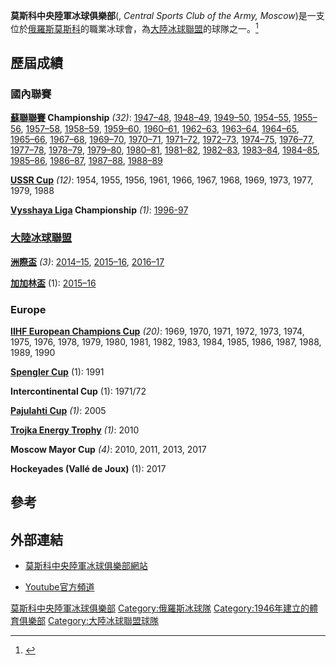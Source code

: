 {{Infobox KHL team
| clubname   = 莫斯科中央陸軍<br>{{lang|ru|ЦСКА Москва}}
| image      =[[File:CSKA_Moscow_logo.svg|220px]]
| fullname   = '''莫斯科中央陸軍冰球俱樂部''' 1960–''至今''
*'''CSK MO''' 1955–1959
*'''CDSA''' 1952–1954
*'''CDKA''' 1946–1951
| nickname   = {{Nowrap|''Red Army''}}, {{Nowrap|''Central Red Army''}} 
| founded    = {{Start date and years ago|df=yes|1946|12|22}}
| dissolved  = 
| based_in   = 莫斯科
| arena      = [[中央陸軍冰球場|中央陸軍冰球場]]
| capacity   = 5,600
| league     = '''[[大陸冰球聯盟|大陸冰球聯盟]]''' 2008–''現在''
*'''[[俄羅斯超級冰球聯賽|俄羅斯超級冰球聯賽]]'''<br>1997–2008
*'''[[俄羅斯大聯盟|俄羅斯大聯盟]]'''<br>1996–1997
*'''[[國際冰球聯盟_(1992–1996)|國際冰球聯盟]]'''<br>1992–1996
*'''[[蘇聯冰球聯賽|蘇聯冰球聯賽]] 甲組'''<br>1946–1992
| division   = [[博布羅夫組|博布羅夫]]
| conference = 西部聯盟
| uniform = 
| team_color = {{color box|#E01837}} {{color box|white}} {{color box|#0056A2}}
| owner      = {{flagicon|RUS}} [[俄罗斯石油|Rosneft]]
| gm         = {{flagicon|RUS}} [[Sergei_Fedorov|Sergei Fedorov]]
| head_coach = {{flagicon|RUS}} [[Dmitri_Kvartalnov|Dmitri Kvartalnov]]
| captain    = {{flagicon|RUS}} [[Denis_Denisov|Denis Denisov]]
| affiliates = Zvezda Chekhov ([[Supreme_Hockey_League|VHL]])<br>Krasnaya Armiya ([[Junior_Hockey_League_(Russia)|MHL]])
| website    = [http://www.cska-hockey.ru www.cska-hockey.ru]
}}
{{莫斯科中央陸軍各隊}}

'''莫斯科中央陸軍冰球俱樂部'''({{lang-ru|ЦСКА Москва. Центральный Спортивный Клуб Армии}}, ''Central Sports Club of the Army, Moscow'')是一支位於[[俄羅斯|俄羅斯]][[莫斯科|莫斯科]]的職業冰球會，為[[大陸冰球聯盟|大陸冰球聯盟]]的球隊之一。<ref name="ESPN">{{cite web|url=http://sports.espn.go.com/oly/winter02/hockey/story?id=1326249|work=ESPN.com|title=Russians regroup on other side of the red line|date=14 February 2002|accessdate=2009-08-31|first=Jeff|last=Merron|archive-date=2014-11-29|archive-url=https://web.archive.org/web/20141129095413/http://sports.espn.go.com/oly/winter02/hockey/story?id=1326249|dead-url=no}}</ref>

== 歷屆成績 ==
===國內聯賽===
{{gold1}} '''[[Soviet_Championship_League|蘇聯聯賽]] Championship''' ''(32)'': [[1947–48_Soviet_League_season|1947–48]], [[1948–49_Soviet_League_season|1948–49]], [[1949–50_Soviet_League_season|1949–50]], [[1954–55_Soviet_League_season|1954–55]], [[1955–56_Soviet_League_season|1955–56]], [[1957–58_Soviet_League_season|1957–58]], [[1958–59_Soviet_League_season|1958–59]], [[1959–60_Soviet_League_season|1959–60]], [[1960–61_Soviet_League_season|1960–61]], [[1962–63_Soviet_League_season|1962–63]], [[1963–64_Soviet_League_season|1963–64]], [[1964–65_Soviet_League_season|1964–65]], [[1965–66_Soviet_League_season|1965–66]], [[1967–68_Soviet_League_season|1967–68]], [[1969–70_Soviet_League_season|1969–70]], [[1970–71_Soviet_League_season|1970–71]], [[1971–72_Soviet_League_season|1971–72]], [[1972–73_Soviet_League_season|1972–73]], [[1974–75_Soviet_League_season|1974–75]], [[1976–77_Soviet_League_season|1976–77]], [[1977–78_Soviet_League_season|1977–78]], [[1978–79_Soviet_League_season|1978–79]], [[1979–80_Soviet_League_season|1979–80]], [[1980–81_Soviet_League_season|1980–81]], [[1981–82_Soviet_League_season|1981–82]], [[1982–83_Soviet_League_season|1982–83]], [[1983–84_Soviet_League_season|1983–84]], [[1984–85_Soviet_League_season|1984–85]], [[1985–86_Soviet_League_season|1985–86]], [[1986–87_Soviet_League_season|1986–87]], [[1987–88_Soviet_League_season|1987–88]], [[1988–89_Soviet_League_season|1988–89]]

{{gold1}} '''[[Soviet_Cup_(ice_hockey)|USSR Cup]]''' ''(12)'': 1954, 1955, 1956, 1961, 1966, 1967, 1968, 1969, 1973, 1977, 1979, 1988

{{gold1}} '''[[Vysshaya_Liga_(ice_hockey)|Vysshaya Liga]] Championship''' ''(1)'': [[1996–97_Vysshaya_Liga_season|1996-97]]


===[[大陸冰球聯盟|大陸冰球聯盟]]===
{{gold1}} '''[[Continental_Cup_(KHL)|洲際盃]]''' ''(3)'': [[2014–15_KHL_season|2014–15]], [[2015–16_KHL_season|2015–16]], [[2016–17_KHL_season|2016–17]]

{{silver2}} '''[[加加林盃|加加林盃]]''' (1): [[2015–16_KHL_season|2015–16]]

===Europe===
{{gold1}} '''[[IIHF_European_Champions_Cup|IIHF European Champions Cup]]''' ''(20)'': 1969, 1970, 1971, 1972, 1973, 1974, 1975, 1976, 1978, 1979, 1980, 1981, 1982, 1983, 1984, 1985, 1986, 1987, 1988, 1989, 1990

{{gold1}} '''[[Spengler_Cup|Spengler Cup]]''' (1): 1991

{{gold1}} '''Intercontinental Cup''' (1): 1971/72

{{gold1}} '''[[Pajulahti_Cup|Pajulahti Cup]]''' ''(1)'': 2005

{{gold1}} '''[[Trojka_Energy_Trophy|Trojka Energy Trophy]]''' ''(1)'': 2010

{{gold1}} '''Moscow Mayor Cup'''  ''(4)'': 2010, 2011, 2013, 2017

{{gold1}} '''Hockeyades (Vallé de Joux)''' (1): 2017

==參考==
{{Reflist}}

==外部連結==
*{{ru icon}} [http://www.cska-hockey.ru/ 莫斯科中央陸軍冰球俱樂部網站] {{Wayback|url=http://www.cska-hockey.ru/ |date=20110223131605 }}
* [http://www.youtube.com/user/CSKAHockey Youtube官方頻道] {{Wayback|url=http://www.youtube.com/user/CSKAHockey |date=20210415103608 }}


{{大陸冰球聯盟}}


{{DEFAULTSORT:CSKA Moscow}}
[[Category:莫斯科中央陸軍冰球俱樂部|]]
[[Category:俄羅斯冰球隊|Category:俄羅斯冰球隊]]
[[Category:1946年建立的體育俱樂部|Category:1946年建立的體育俱樂部]]
[[Category:大陸冰球聯盟球隊|Category:大陸冰球聯盟球隊]]
